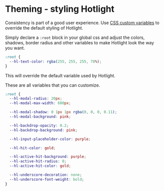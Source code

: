 # Theming - styling Hotlight

Consistency is part of a good user experience. Use [CSS custom variables](https://developer.mozilla.org/en-US/docs/Web/CSS/Using_CSS_custom_properties) to override the default styling of Hotlight.

Simply declare a `:root` block in your global css and adjust the colors, shadows, border radius and other variables to make Hotlight look the way you want.

```css
:root {
  --hl-text-color: rgba(255, 255, 255, 70%);
}
```

This will override the default variable used by Hotlight. 

These are all variables that you can customize.

```css
:root {
  --hl-modal-radius: 20px;
  --hl-modal-max-width: 600px;

  --hl-modal-shadow: 0 1px 1px rgba(0, 0, 0, 0.11);
  --hl-modal-background: pink;

  --hl-backdrop-opacity: 0.2;
  --hl-backdrop-background: pink;

  --hl-input-placeholder-color: purple;

  --hl-hit-color: gold;

  --hl-active-hit-background: purple;
  --hl-active-hit-radius: 0;
  --hl-active-hit-color: gold;

  --hl-underscore-decoration: none;
  --hl-underscore-font-weight: bold;
}
```
